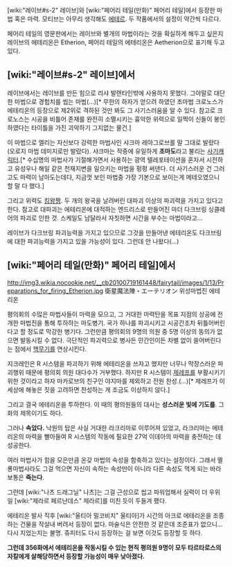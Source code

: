 [wiki:"레이브#s-2" 레이브]와 [wiki:"페어리 테일(만화)" 페어리 테일]에서 등장한 마법 혹은 마력. 모티브는 아무리 생각해도 [[에테르]]. 두 작품에서의 설정이 약간씩 다르다.

페어리 테일의 영문판에서는 레이브와 별개의 마법이라는 것을 확실하게 해두고 싶은지 레이브의 에테리온은 Etherion, 페어리 테일의 에테리온은 Aetherion으로 표기해 두고 있다.

== [wiki:"레이브#s-2" 레이브]에서 ==
레이브에서는 레이브를 만든 힘으로 리샤 발렌타인밖에 사용하지 못했다. 그야말로 대단한 마법으로 경험치를 씹는 마법(...)[* 무한의 하자가 얻으려 하였던 초마법 크로노스가 에테리온의 등장으로 제2위로 격하된 것만 봐도 그 사기스러움을 알 수 있다. 참고로 크로노스는 시공을 비틀어 존재를 완전히 소멸시키는 흉악한 위력으로 일찍이 신들이 봉인하였다는 타이틀을 가진 괴악하기 그지없는 물건.]

이 마법으로 엘리는 자신보다 강력한 마법사인 샤크마 레아그로브를 말 그대로 발랐다(오로지 마법 데미지로만 발랐다). 샤크마는 작중에 유일하게 '''초마도'''라고 불리는 [[사기캐릭터]].[* 수십명의 마법사가 기절해가면서 사용하는 광역 텔레포테이션을 혼자서 시전하고 유성우나 해일 같은 천재지변을 일으키는 마법을 펑펑 써댄다. 더 사기스러운 건 그러고도 마력이 남아도는데다, 지금껏 보인 마법중 가장 기본으로 보이는게 메테오였으니 할 말 다 했다.]

그리고 위력도 [[킹왕짱]]. 두 개의 왕국을 날려버린 대파괴 이상의 파괴력을 가지고 있다고 한다. 참고로 대파괴는 에테리온에 대적하는 엔드리스로 만들어진 마더 다크브링 싱클레어의 파괴로 인한 것. 스케일도 남달라서 자칫하면 시간을 부수는 마법이라고...

레이브가 다크브링 파괴능력을 가지고 있으므로 그것을 만들어낸 에테리온도 다크브링에 대한 파괴능력을 가지고 있을 가능성이 있다. 그런데 안 나왔다(...)

== [wiki:"페어리 테일(만화)" 페어리 테일]에서 ==
http://img3.wikia.nocookie.net/__cb20100719161448/fairytail/images/1/13/Preparations_for_firing_Etherion.jpg
衛星魔法陣・エーテリオン
위성마법진 에테리온

평의회의 수많은 마법사들이 마력을 모으고, 그 거대한 마력탄을 목표 지점의 상공에 전개한 마법진을 통해 투하하는 마도병기. 국가 하나를 파괴시키고 시공간조차 뒤틀어버린다고 할 정도로 막강한 병기다. 그런만큼 평의회의 9명의 의원 중 5명 이상의 동의가 없으면 발동시킬 수 없다. 극단적인 파괴력으로 병사든 민간인이든 차별 없이 쓸어버린다는 점에서 [[핵무기]]를 연상시킨다.

지크레인은 R 시스템을 파괴하기 위해 에테리온을 쓰자고 했지만 너무나 막장스러운 파괴행위 때문에 평의회 의원 대다수가 거부했다. 하지만 R 시스템이 [[제레프]]를 부활시키기 위한 것이라고 하자 마카로브의 친구인 야지마를 제외하고 전원 찬성.(...)[* 제레프가 이 세상에 해놓은 짓을 고려하면 찬성하는 게 조금도 이상하지 않다.]

그리고 결국 에테리온을 투하한다. 이 때의 평의원들의 대사는 '''성스러운 빛에 기도를'''. 그 화의 제목이기도 하다.

그러나 '''속았다.''' 낙원의 탑은 사실 거대한 라크리마로 이루어져 있었고, 라크리마는 에테리온의 마력을 빨아들여 R 시스템의 작동에 필요한 27억 이데아의 마력을 충전하는 데 성공한다.

여러 마법사가 힘을 모은만큼 온갖 마법의 속성을 함축하고 있다는 설정이다. 그래서 멸룡마법사라도 그걸 먹으면 자신이 속하는 속성만이 아니라 다른 속성도 먹게 되는 바라 보통은 '''죽는다'''.

그런데 [wiki:"나츠 드래그닐" 나츠]는 그걸 근성으로 씹고 파워업해서 실력이 더 우위일 [wiki:"제라르 페르난데스" 제라르]를 미친 듯이 두들겨 팼다.

에테리온 발사 직후 [wiki:"울티아 밀코비치" 울티아]가 시간의 아크로 에테리온을 조종하는 건물을 작살내 버려서 등장이 없다. 마술식은 안전한 것 같은데 조준표가 없으니... 다시 지었는지는 불명. 쥬피터도 다시 등장하는 걸 보면 이것도 등장할 듯 하다.

''' 그런데 356화에서 에테리온을 작동시킬 수 있는 현직 평의원 9명이 모두 타르타로스의 자칼에게 살해당하면서 등장할 가능성이 매우 낮아졌다.'''

